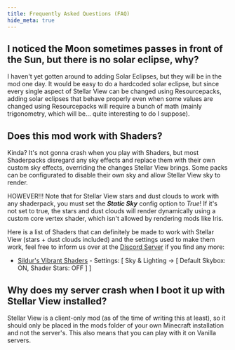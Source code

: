 ```yaml
---
title: Frequently Asked Questions (FAQ)
hide_meta: true
---
```


## I noticed the Moon sometimes passes in front of the Sun, but there is no solar eclipse, why?

I haven't yet gotten around to adding Solar Eclipses, but they will be in the mod one day. It would be easy to do a hardcoded solar eclipse, but since every single aspect of Stellar View can be changed using Resourcepacks, adding solar eclipses that behave properly even when some values are changed using Resourcepacks will require a bunch of math (mainly trigonometry, which will be... quite interesting to do I suppose).


## Does this mod work with Shaders?

Kinda? It's not gonna crash when you play with Shaders, but most Shaderpacks disregard any sky effects and replace them with their own custom sky effects, overriding the changes Stellar View brings.
Some packs can be configurated to disable their own sky and allow Stellar View sky to render.

HOWEVER!!! Note that for Stellar View stars and dust clouds to work with any shaderpack, you must set the ***Static Sky*** config option to *True*!
If it's not set to true, the stars and dust clouds will render dynamically using a custom core vertex shader, which isn't allowed by rendering mods like Iris.

Here is a list of Shaders that can definitely be made to work with Stellar View (stars + dust clouds included) and the settings used to make them work, feel free to inform us over at the [Discord Server](https://discord.gg/VDSqzdBqRd) if you find any more:

* [Sildur's Vibrant Shaders](https://sildurs-shaders.github.io/) - Settings:  [ Sky & Lighting -> [ Default Skybox: ON, Shader Stars: OFF ] ]


## Why does my server crash when I boot it up with Stellar View installed?

Stellar View is a client-only mod (as of the time of writing this at least), so it should only be placed in the mods folder of your own Minecraft installation and not the server's.
This also means that you can play with it on Vanilla servers.